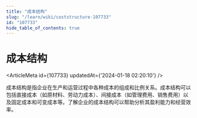 ```yaml
---
title: "成本结构"
slug: "/learn/wiki/coststructure-107733"
id: "107733"
hide_table_of_contents: true
---
```



# 成本结构

<ArticleMeta id={107733} updatedAt={'2024-01-18 02:20:10'} />
<div className='border-solid border-b border-t-0 my-4 border-[var(--ifm-color-gray-300)]' />

成本结构是指企业在生产和运营过程中各种成本的组成和比例关系。成本结构可以包括直接成本（如原材料、劳动力成本）、间接成本（如管理费用、销售费用）以及固定成本和可变成本等。了解企业的成本结构可以帮助分析其盈利能力和经营效率。
